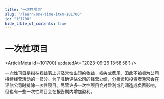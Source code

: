 ```yaml
---
title: "一次性项目"
slug: "/learn/one-time-item-101700"
id: "101700"
hide_table_of_contents: true
---
```



# 一次性项目

<ArticleMeta id={101700} updatedAt={'2023-09-26 13:58:58'} />
<div className='border-solid border-b border-t-0 my-4 border-[var(--ifm-color-gray-300)]' />

一次性项目是指在损益表上非经常性出现的收益、损失或费用，因此不被视为公司持续经营活动的一部分。为了准确评估公司的经营业绩，分析师和投资者通常会在评估公司时排除一次性项目。尽管许多一次性项目会对盈利或利润造成负面影响，但也有一些一次性项目会在报告期内增加盈利。
